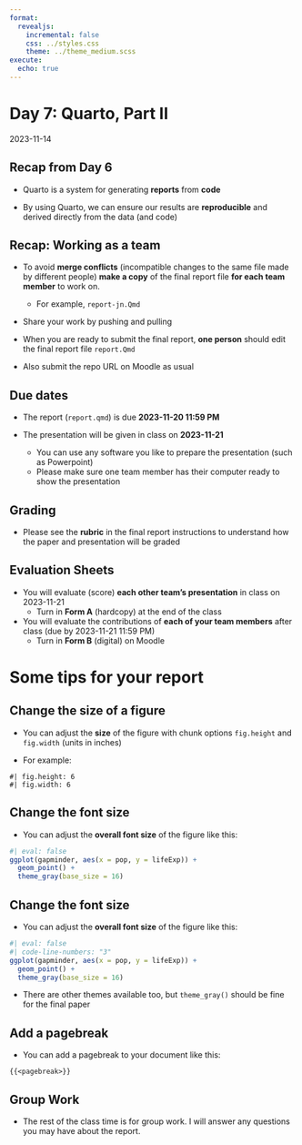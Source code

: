 ```yaml
---
format:
  revealjs:
    incremental: false
    css: ../styles.css
    theme: ../theme_medium.scss
execute: 
  echo: true
---
```


# Day 7: Quarto, Part II

2023-11-14

## Recap from Day 6

- Quarto is a system for generating **reports** from **code**

- By using Quarto, we can ensure our results are **reproducible** and derived directly from the data (and code)

## Recap: Working as a team

- To avoid **merge conflicts** (incompatible changes to the same file made by different people) **make a copy** of the final report file **for each team member** to work on.
  - For example, `report-jn.Qmd`

- Share your work by pushing and pulling

- When you are ready to submit the final report, **one person** should edit the final report file `report.Qmd`

- Also submit the repo URL on Moodle as usual

## Due dates

- The report (`report.qmd`) is due **2023-11-20 11:59 PM**

- The presentation will be given in class on **2023-11-21**
  - You can use any software you like to prepare the presentation (such as Powerpoint)
  - Please make sure one team member has their computer ready to show the presentation

## Grading

- Please see the **rubric** in the final report instructions to understand how the paper and presentation will be graded

## Evaluation Sheets

- You will evaluate (score) **each other team's presentation** in class on 2023-11-21
  - Turn in **Form A** (hardcopy) at the end of the class

- You will evaluate the contributions of **each of your team members** after class (due by 2023-11-21 11:59 PM)
  - Turn in **Form B** (digital) on Moodle

# Some tips for your report

## Change the size of a figure

- You can adjust the **size** of the figure with chunk options `fig.height` and `fig.width` (units in inches)

- For example:

```
#| fig.height: 6
#| fig.width: 6
```

## Change the font size

- You can adjust the **overall font size** of the figure like this:

```r
#| eval: false
ggplot(gapminder, aes(x = pop, y = lifeExp)) +
  geom_point() +
  theme_gray(base_size = 16)
```

## Change the font size

- You can adjust the **overall font size** of the figure like this:

```r
#| eval: false
#| code-line-numbers: "3"
ggplot(gapminder, aes(x = pop, y = lifeExp)) +
  geom_point() +
  theme_gray(base_size = 16)
```

::: {.incremental}

- There are other themes available too, but `theme_gray()` should be fine for the final paper

:::

## Add a pagebreak

- You can add a pagebreak to your document like this:

 <code>&lbrace;&lbrace;</code>`<pagebreak>`<code>&rbrace;&rbrace;</code>

## Group Work

- The rest of the class time is for group work. I will answer any questions you may have about the report.